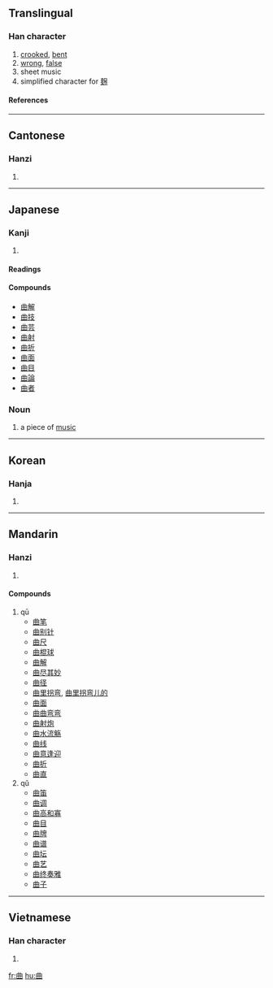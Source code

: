 ==Translingual==
===Han character===
{{Han char|rn=73|rad=曰|as=02|sn=6|four=5560<sub>0</sub>|canj=廿田 (TW), X廿田 (XTW)}}
# [[crook]]ed, [[bent]]
# [[wrong]], [[false]]
# sheet music
# simplified character for [[麹]]
====References====
{{Han ref|kx=0502.020|dkj=14280|dj=0873.040|hdz=21484.020|uh=66F2|ud=26354|bh=A6B1|bd=42673}}
----
==Cantonese==
===Hanzi===
{{yue-hanzi|jyut=|y=kuk1}}
# {{defn|Cantonese}}
----
==Japanese==
===Kanji===
{{ja-kanji|grade=|rs=曰02}}
# {{defn|Japanese}} 
====Readings====
{{ja-readings|on=[[きょく]] (kyoku)|kun=[[まがる]] (magaru), [[まげる]] (mageru), [[くま]] (kuma)}}

====Compounds====
*[[曲解]]
*[[曲技]]
*[[曲芸]]
*[[曲射]]
*[[曲折]]
*[[曲面]]
*[[曲目]]
*[[曲論]]
*[[曲者]]

===Noun===
{{ja-noun|k|hira=きょく|rom=kyoku}}
#a piece of [[music]]

----

==Korean==
===Hanja===
{{ko-hanja|hangeul=곡|eumhun=|rv=gok|mr=kok|y=kok}}
# {{defn|Korean}}
----
==Mandarin==
===Hanzi===
{{cmn-hanzi|pin=[[qū]] (qu1), [[qǔ]] (qu3)|wg=ch'ü<sup>1</sup>, ch'ü<sup>3</sup>}}
# {{defn|Mandarin}}

====Compounds====
#qū
#*[[曲笔]]
#*[[曲别针]]
#*[[曲尺]]
#*[[曲棍球]]
#*[[曲解]]
#*[[曲尽其妙]]
#*[[曲径]]
#*[[曲里拐弯]], [[曲里拐弯儿的]]
#*[[曲面]]
#*[[曲曲弯弯]]
#*[[曲射炮]]
#*[[曲水流觞]]
#*[[曲线]]
#*[[曲意逢迎]]
#*[[曲折]]
#*[[曲直]]
#qǔ
#*[[曲笛]]
#*[[曲调]]
#*[[曲高和寡]]
#*[[曲目]]
#*[[曲牌]]
#*[[曲谱]]
#*[[曲坛]]
#*[[曲艺]]
#*[[曲终奏雅]]
#*[[曲子]]
----
==Vietnamese==
===Han character===
{{vi-hantu|khúc}}
# {{defn|Vietnamese}}

[[fr:曲]]
[[hu:曲]]